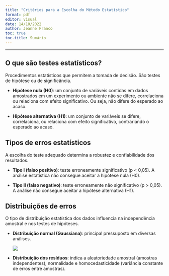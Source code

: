 ---
title: "Critérios para a Escolha do Método Estatístico"
format: pdf
editor: visual
date: 14/10/2022
author: Jeanne Franco
toc: true
toc-title: Sumário
---

------------------------------------------------------------------------

## O que são testes estatísticos?

Procedimentos estatísticos que permitem a tomada de decisão. São testes de hipótese ou de significância.

-   **Hipótese nula (H0)**: um conjunto de variáveis contidas em dados amostrados em um experimento ou ambiente não se difere, correlaciona ou relaciona com efeito significativo. Ou seja, não difere do esperado ao acaso.

-   **Hipótese alternativa (H1)**: um conjunto de variáveis se difere, correlaciona, ou relaciona com efeito significativo, contrariando o esperado ao acaso.

## Tipos de erros estatísticos

A escolha do teste adequado determina a robustez e confiabilidade dos resultados.

-   **Tipo I (falso positivo)**: teste erroneamente significativo (p \< 0,05). A análise estatística não consegue aceitar a hipótese nula (H0).

-   **Tipo II (falso negativo)**: teste erroneamente não significativo (p \> 0,05). A análise não consegue aceitar a hipótese alternativa (H1).

## Distribuições de erros

O tipo de distribuição estatística dos dados influencia na independência amostral e nos testes de hipóteses.

-   **Distribuição normal (Gaussiana)**: principal pressuposto em diversas análises.

    ![](6b4e6ea4-6482-416c-a93c-2f196ad6a9c7.jpeg)

-   **Distribuição dos resíduos**: indica a aleatoriedade amostral (amostras independentes), normalidade e homocedasticidade (variância constante de erros entre amostras).
